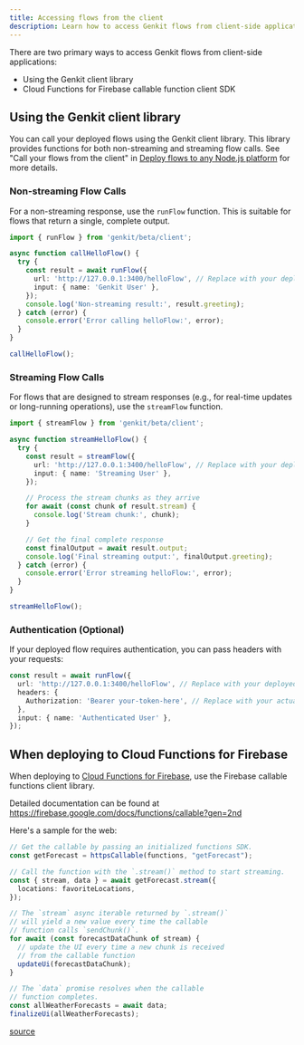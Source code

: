 ```yaml
---
title: Accessing flows from the client
description: Learn how to access Genkit flows from client-side applications.
---
```


There are two primary ways to access Genkit flows from client-side applications:
 - Using the Genkit client library
 - Cloud Functions for Firebase callable function client SDK

## Using the Genkit client library

You can call your deployed flows using the Genkit client library. This library provides functions for both non-streaming and streaming flow calls. See "Call your flows from the client" in [Deploy flows to any Node.js platform](/docs/deploy-node) for more details.

### Non-streaming Flow Calls

For a non-streaming response, use the `runFlow` function. This is suitable for flows that return a single, complete output.

```typescript
import { runFlow } from 'genkit/beta/client';

async function callHelloFlow() {
  try {
    const result = await runFlow({
      url: 'http://127.0.0.1:3400/helloFlow', // Replace with your deployed flow's URL
      input: { name: 'Genkit User' },
    });
    console.log('Non-streaming result:', result.greeting);
  } catch (error) {
    console.error('Error calling helloFlow:', error);
  }
}

callHelloFlow();
```

### Streaming Flow Calls

For flows that are designed to stream responses (e.g., for real-time updates or long-running operations), use the `streamFlow` function.

```typescript
import { streamFlow } from 'genkit/beta/client';

async function streamHelloFlow() {
  try {
    const result = streamFlow({
      url: 'http://127.0.0.1:3400/helloFlow', // Replace with your deployed flow's URL
      input: { name: 'Streaming User' },
    });

    // Process the stream chunks as they arrive
    for await (const chunk of result.stream) {
      console.log('Stream chunk:', chunk);
    }

    // Get the final complete response
    const finalOutput = await result.output;
    console.log('Final streaming output:', finalOutput.greeting);
  } catch (error) {
    console.error('Error streaming helloFlow:', error);
  }
}

streamHelloFlow();
```

### Authentication (Optional)

If your deployed flow requires authentication, you can pass headers with your requests:

```typescript
const result = await runFlow({
  url: 'http://127.0.0.1:3400/helloFlow', // Replace with your deployed flow's URL
  headers: {
    Authorization: 'Bearer your-token-here', // Replace with your actual token
  },
  input: { name: 'Authenticated User' },
});
```

## When deploying to Cloud Functions for Firebase

When deploying to [Cloud Functions for Firebase](/docs/firebase), use the Firebase callable functions client library.

Detailed documentation can be found at https://firebase.google.com/docs/functions/callable?gen=2nd

Here's a sample for the web:

```typescript
// Get the callable by passing an initialized functions SDK.
const getForecast = httpsCallable(functions, "getForecast");

// Call the function with the `.stream()` method to start streaming.
const { stream, data } = await getForecast.stream({
  locations: favoriteLocations,
});

// The `stream` async iterable returned by `.stream()`
// will yield a new value every time the callable
// function calls `sendChunk()`.
for await (const forecastDataChunk of stream) {
  // update the UI every time a new chunk is received
  // from the callable function
  updateUi(forecastDataChunk);
}

// The `data` promise resolves when the callable
// function completes.
const allWeatherForecasts = await data;
finalizeUi(allWeatherForecasts);
```

[source](https://github.com/firebase/functions-samples/blob/c4fde45b65fab584715e786ce3264a6932d996ec/Node/quickstarts/callable-functions-streaming/website/index.html#L58-L78)